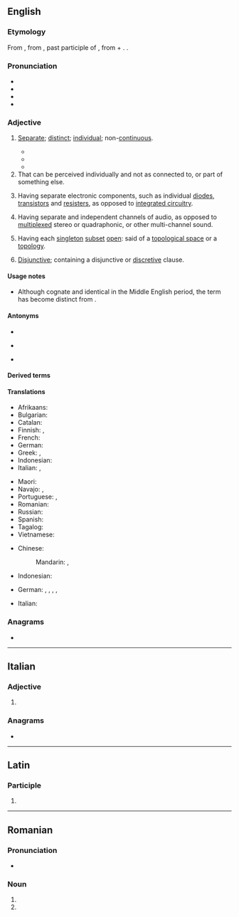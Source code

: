 {{also|discrète}}
==English==
{{slim-wikipedia|dab=Discrete}}

===Etymology===
{{root|en|ine-pro|*krey-}}
From {{der|en|fro|discret}}, from {{der|en|la|discrētus}}, past participle of {{m|la|discernō||divide}}, from {{m|la|dis-}} + {{m|la|cernō||sift}}. {{doublet|en|discreet}}.

===Pronunciation===
* {{IPA|en|/dɪsˈkɹiːt/}}
* {{audio|en|en-us-discrete.ogg|Audio (US)}}
* {{homophones|en|discreet}}
* {{rhymes|en|iːt}}

===Adjective===
{{en-adj}}

# [[separate|Separate]]; [[distinct]]; [[individual]]; non-[[continuous]].
#: {{ux|en|a government with three '''discrete''' divisions}}
#* {{quote-book|en|year=a. 1856|author={{w|Ralph Walso Emerson}}|chapter=Ode, Inscribed to W. H. Channing|title=Poems|edition=5th|location=Boston|publisher=Pillips, Sampson & Co.|year_published=1856|page=120|pageurl=https://books.google.com/books?id=Hhi5F6X1MwcC&pg=PA120|passage=There are two laws '''discrete,''' / Not reconciled,— / Law for man, and law for thing; / The last builds town and fleet, / But it runs wild, / And doth the man unking.}}
#* {{quote-book|en|year=1875|author={{w|George Henry Lewes}}|chapter=The Problem Stated|title=Problems of Life and Mind|volume=II|location=London|publisher=Trübner & Co.|page=33|pageurl=https://books.google.com/books?id=ouPK_DUE-KYC&pg=PA33|passage=But analysis, penetrating beneath the fact of Sense in search of its ideal factors, declares that this mass of marble ''is'' something very different from what it ''appears'' : its seeming continuity is broken up into '''discrete''' molecules, separated from each other as the stars in the Milky Way are separated ; and its seeming homogeneity is resolved into heterogeneous substances, which are themselves in all probability composite.}}
#* {{quote-book|en|title=A Brief History of Everyone Who Ever Lived|author={{w|Adam Rutherford}}|year=2017|ISBN=9781615194049|publisher=The Experiment|passage=It's not that there aren't measurable, quantifiable differences between all these categories we impose upon things, it's just that for the most part they fit not into '''discrete''' units, but into a continuum.|page=254-255}}
# That can be perceived individually and not as connected to, or part of something else.
# {{lb|en|electrical engineering}} Having separate electronic components, such as individual [[diode]]s, [[transistor]]s and [[resister]]s, as opposed to [[integrated circuit]]ry.
# {{lb|en|audio engineering}} Having separate and independent channels of audio, as opposed to [[multiplexed]] stereo or quadraphonic, or other multi-channel sound.
# {{lb|en|topology}} Having each [[singleton]] [[subset]] [[open]]: said of a [[topological space]] or a [[topology]].
# [[disjunctive|Disjunctive]]; containing a disjunctive or [[discretive]] clause.
#: {{ux|en|"I resign my life, but not my honour" is a '''discrete''' proposition.}}

====Usage notes====
*Although cognate and identical in the Middle English period, the term has become distinct from {{m|en|discreet}}.

====Antonyms====
* {{l|en|continuous}}
* {{sense|electrical engineering}} {{l|en|integrated}}
* {{sense|audio engineering}} {{l|en|multiplexed}}

====Derived terms====
{{der3|en
|discrete variable
|discrete-time
|discreteness}}

====Translations====
{{trans-top|Separate; distinct; individual}}
* Afrikaans: {{t|af|diskreet}}
* Bulgarian: {{t+|bg|отделен}}
* Catalan: {{t+|ca|discret}}
* Finnish: {{t+|fi|erillinen}}, {{t+|fi|diskreetti}}
* French: {{t+|fr|distinct}}
* German: {{t+|de|diskret}}
* Greek: {{t+|el|διακριτός}},{{t+|el|διάκριτος}}
* Indonesian: {{t|id|diskret}}
* Italian: {{t+|it|distinto}}, {{t+|it|separato}}
{{trans-mid}}
* Maori: {{t|mi|motumotu}}
* Navajo: {{t|nv|ádaa nátʼíiníí}}, {{t|nv|doo yitʼíinii}}
* Portuguese: {{t+|pt|distinguido}} {{t+|pt|distinto}}, {{t+|pt|discreto}}
* Romanian: {{t+|ro|distinct}}
* Russian: {{t+|ru|отде́льный}}
* Spanish: {{t+|es|discreto}}
* Tagalog: {{t|tl|hiwalay}}
* Vietnamese: {{t+|vi|rời rạc}}
{{trans-bottom}}
{{trans-top|in mathematics and topology}}
* Chinese:
*: Mandarin: {{t+|cmn|離散}}, {{t+|cmn|离散|tr=lísàn}}
{{trans-mid}}
* Indonesian: {{t|id|diskret}}
{{trans-bottom}}

{{checktrans-top}}
* German: {{t+check|de|diskret}}, {{t+check|de|eigenständig}}, {{t+check|de|einzeln}}, {{t-check|de|unstetig}}, {{t+check|de|separat}}
{{trans-mid}}
* Italian: {{t+check|it|discreto}}
{{trans-bottom}}

===Anagrams===
* {{anagrams|en|a=cdeeirst|desertic|discreet}}

----

==Italian==

===Adjective===
{{head|it|adjective form}}

# {{adj form of|it|discreto||f|p}}

===Anagrams===
* {{anagrams|it|credesti}}

----

==Latin==

===Participle===
{{la-part-form|discrēte}}

# {{inflection of|la|discrētus||voc|m|s}}

----

==Romanian==

===Pronunciation===
* {{IPA|ro|[disˈkre.te]}}

===Noun===
{{head|ro|adjective form}}

# {{inflection of|ro|discret||indef|f|p|nom//acc}}
# {{inflection of|ro|discret||indef|n|p|nom//acc}}